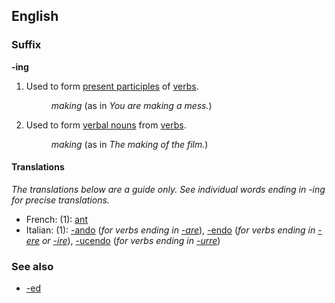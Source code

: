 ==English==
===Suffix===
'''-ing'''

#Used to form [[present participle]]s of [[verb]]s.
#:''making'' (as in ''You are making a mess.'')
#Used to form [[verbal noun]]s from [[verb]]s.
#:''making'' (as in ''The making of the film.'')

====Translations====
''The translations below are a guide only.  See individual words ending in -ing for precise translations.''

*French: (1): [[-ant#French|ant]]
*Italian: (1): [[-ando]] (''for verbs ending in [[-are]]''), [[-endo]] (''for verbs ending in [[-ere]] or [[-ire]]''), [[-ucendo]] (''for verbs ending in [[-urre]]'')

===See also===
*[[-ed]]